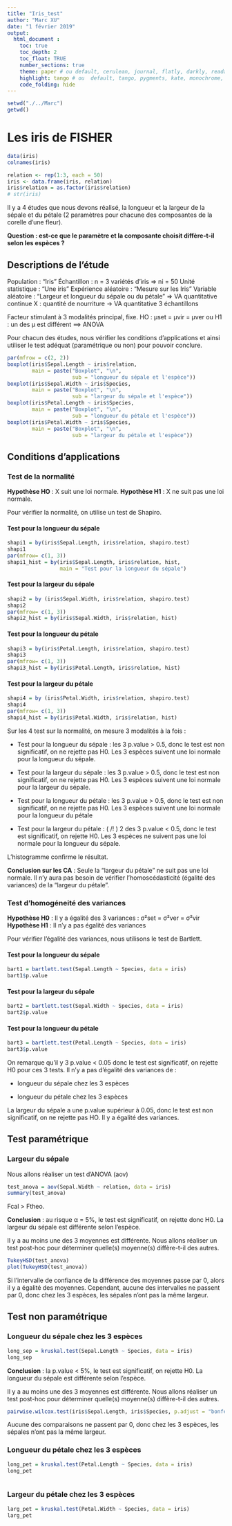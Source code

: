 ```yaml
---
title: "Iris_test"
author: "Marc XU"
date: "1 février 2019"
output: 
  html_document :
    toc: true
    toc_depth: 2
    toc_float: TRUE
    number_sections: true
    theme: paper # ou default, cerulean, journal, flatly, darkly, readable, spacelab, united, cosmo, lumen, paper, sandstone, simplex, and yeti
    highlight: tango # ou  default, tango, pygments, kate, monochrome, espresso, zenburn, haddock, and textmate
    code_folding: hide
---
```

```r
setwd("./../Marc")
getwd()
```

# Les iris de FISHER

```r
data(iris)
colnames(iris)

relation <- rep(1:3, each = 50)
iris <- data.frame(iris, relation)
iris$relation = as.factor(iris$relation)
# str(iris)
```

Il y a 4 études que nous devons réalisé, la longueur et la largeur de la sépale et du pétale (2 paramètres pour chacune des composantes de la corelle d'une fleur).

**Question : est-ce que le paramètre et la composante choisit diffère-t-il selon les espèces ?**

## Descriptions de l'étude

Population : "Iris"
Échantillon : n = 3 variétés d'iris => ni = 50
Unité statistique : "Une iris"
Expérience aléatoire : "Mesure sur les Iris"
Variable aléatoire : "Largeur et longueur du sépale ou du pétale" => VA quantitative continue
 X : quantité de nourriture -> VA quantitative 
3 échantillons 

Facteur stimulant à 3 modalités principal, fixe.
HO : μset = μvir = μver ou H1 : un des μ est différent
==> ANOVA

Pour chacun des études, nous vérifier les conditions d'applications et ainsi utiliser le test adéquat (paramétrique ou non) pour pouvoir conclure.

```r
par(mfrow = c(2, 2))
boxplot(iris$Sepal.Length ~ iris$relation,
        main = paste("Boxplot", "\n",
                     sub = "longueur du sépale et l'espèce"))
boxplot(iris$Sepal.Width ~ iris$Species,
        main = paste("Boxplot", "\n",
                     sub = "largeur du sépale et l'espèce"))
boxplot(iris$Petal.Length ~ iris$Species,
        main = paste("Boxplot", "\n",
                     sub = "longueur du pétale et l'espèce"))
boxplot(iris$Petal.Width ~ iris$Species,
        main = paste("Boxplot", "\n",
                     sub = "largeur du pétale et l'espèce"))
```

## Conditions d'applications


### Test de la normalité

**Hypothèse HO** : X suit une loi normale.
**Hypothèse H1** : X ne suit pas une loi normale.

Pour vérifier la normalité, on utilise un test de Shapiro.

#### Test pour la longueur du sépale
```r
shapi1 = by(iris$Sepal.Length, iris$relation, shapiro.test)
shapi1
par(mfrow= c(1, 3))
shapi1_hist = by(iris$Sepal.Length, iris$relation, hist,
                 main = "Test pour la longueur du sépale")
```


#### Test pour la largeur du sépale
```r
shapi2 = by (iris$Sepal.Width, iris$relation, shapiro.test)
shapi2
par(mfrow= c(1, 3))
shapi2_hist = by(iris$Sepal.Width, iris$relation, hist)
```


#### Test pour la longueur du pétale
```r
shapi3 = by(iris$Petal.Length, iris$relation, shapiro.test)
shapi3
par(mfrow= c(1, 3))
shapi3_hist = by(iris$Petal.Length, iris$relation, hist)
```


#### Test pour la largeur du pétale
```r
shapi4 = by (iris$Petal.Width, iris$relation, shapiro.test)
shapi4
par(mfrow= c(1, 3))
shapi4_hist = by(iris$Petal.Width, iris$relation, hist)
```

Sur les 4 test sur la normalité, on mesure 3 modalités à la fois :

  - Test pour la longueur du sépale : les 3 p.value > 0.5, donc le test est non significatif, on ne rejette pas H0. Les 3 espèces suivent une loi normale pour la longueur du sépale.
  
  - Test pour la largeur du sépale : les 3 p.value > 0.5, donc le test est non significatif, on ne rejette pas H0. Les 3 espèces suivent une loi normale pour la largeur du sépale.
  
  - Test pour la longueur du pétale : les 3 p.value > 0.5, donc le test est non significatif, on ne rejette pas H0. Les 3 espèces suivent une loi normale pour la longueur du pétale
  
  - Test pour la largeur du pétale : ( /!\ ) 2 des 3 p.value < 0.5, donc le test est significatif, on rejette H0. Les 3 espèces ne suivent pas une loi normale pour la longueur du sépale.

L'histogramme confirme le résultat.

**Conclusion sur les CA** : Seule la "largeur du pétale" ne suit pas une loi normale. Il n'y aura pas besoin de vérifier l'homoscédasticité (égalité des variances) de la "largeur du pétale".

### Test d'homogéneité des variances

**Hypothèse H0** : Il y a égalité des 3 variances : σ²set = σ²ver = σ²vir
**Hypothèse H1** : Il n'y a pas égalité des variances

Pour vérifier l'égalité des variances, nous utilisons le test de Bartlett.

#### Test pour la longueur du sépale
```r
bart1 = bartlett.test(Sepal.Length ~ Species, data = iris)
bart1$p.value
```


#### Test pour la largeur du sépale
```r
bart2 = bartlett.test(Sepal.Width ~ Species, data = iris)
bart2$p.value
```


#### Test pour la longueur du pétale
```r
bart3 = bartlett.test(Petal.Length ~ Species, data = iris)
bart3$p.value
```


On remarque qu'il y 3 p.value < 0.05 donc le test est significatif, on rejette H0 pour ces 3 tests. Il n'y a pas d'égalité des variances de :

  - longueur du sépale chez les 3 espèces
  
  - longueur du pétale chez les 3 espèces

La largeur du sépale a une p.value supérieur à 0.05, donc le test est non significatif, on ne rejette pas HO. Il y a égalité des variances.

## Test paramétrique

### Largeur du sépale

Nous allons réaliser un test d'ANOVA (aov)
```R
test_anova = aov(Sepal.Width ~ relation, data = iris)
summary(test_anova)
```

Fcal > Ftheo.

**Conclusion** : au risque α = 5%, le test est significatif, on rejette donc H0. La largeur du sépale est différente selon l'espèce.

Il y a au moins une des 3 moyennes est différente.
Nous allons réaliser un test post-hoc pour déterminer quelle(s) moyenne(s) diffère-t-il des autres.

```R
TukeyHSD(test_anova)
plot(TukeyHSD(test_anova))
```

Si l'intervalle de confiance de la différence des moyennes passe par 0, alors il y a égalité des moyennes. 
Cependant, aucune des intervalles ne passent par 0, donc chez les 3 espèces, les sépales n'ont pas la même largeur.

## Test non paramétrique

### Longueur du sépale chez les 3 espèces
```R
long_sep = kruskal.test(Sepal.Length ~ Species, data = iris)
long_sep
```

**Conclusion** : la p.value < 5%, le test est significatif, on rejette H0. La longueur du sépale est différente selon l'espèce. 

Il y a au moins une des 3 moyennes est différente.
Nous allons réaliser un test post-hoc pour déterminer quelle(s) moyenne(s) diffère-t-il des autres.

```R
pairwise.wilcox.test(iris$Sepal.Length, iris$Species, p.adjust = "bonferroni")
```

Aucune des comparaisons ne passent par 0, donc chez les 3 espèces, les sépales n'ont pas la même largeur.

### Longueur du pétale chez les 3 espèces
```R
long_pet = kruskal.test(Petal.Length ~ Species, data = iris)
long_pet
```

```R
```

### Largeur du pétale chez les 3 espèces
```R
larg_pet = kruskal.test(Petal.Width ~ Species, data = iris)
larg_pet
```

```R
```

```R
```

```R
```
```R
```
```R
```
```R
```